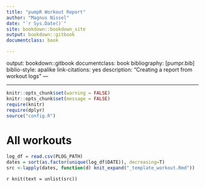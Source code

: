 ```yaml
---
title: "pumpR Workout Report"
author: "Magnus Nissel"
date: "`r Sys.Date()`"
site: bookdown::bookdown_site
output: bookdown::gitbook
documentclass: book

--- 
```

output: bookdown::gitbook
documentclass: book
bibliography: [pumpr.bib]
biblio-style: apalike
link-citations: yes
description: "Creating a report from workout logs"
---

---

```r
knitr::opts_chunk$set(warning = FALSE)
knitr::opts_chunk$set(message = FALSE)
require(knitr)
require(dplyr)
source("config.R")
```


# All workouts


```r
log_df = read.csv(PLOG_PATH)
dates = sort(as.factor(unique(log_df$DATE)), decreasing=T)
src <-lapply(dates, function(d) knit_expand("_template_workout.Rmd"))
```

`r knit(text = unlist(src))`
